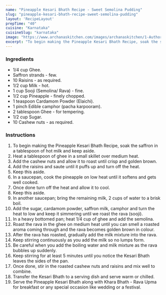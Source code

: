 ---
name: "Pineapple Kesari Bhath Recipe - Sweet Semolina Pudding"
slug: "pineapple-kesari-bhath-recipe-sweet-semolina-pudding"
layout: 'RecipeLayout'
prepTime: "40"
cuisine: "Karnataka"
cuisineSlug: "karnataka"
image: "https://www.archanaskitchen.com/images/archanaskitchen/1-Author/Madhuri_Aggarwal/Pineapple_Kesari_Bhath.jpg"
excerpt: "To begin making the Pineapple Kesari Bhath Recipe, soak the saffron in a tablespoon of hot milk and keep aside"
---

### Ingredients

- 1/4 cup Ghee.
- Saffron strands - few.
- 10 Raisins - as required.
- 1/2 cup Milk - hot.
- 1 cup Sooji (Semolina/ Rava) - fine.
- 1/2 cup Pineapple - finely chopped.
- 1 teaspoon Cardamom Powder (Elaichi).
- 1 pinch Edible camphor (pacha karpooram).
- 2 tablespoon Ghee - for tempering.
- 1/2 cup Sugar.
- 10 Cashew nuts - as required.

### Instructions

1. To begin making the Pineapple Kesari Bhath Recipe, soak the saffron in a tablespoon of hot milk and keep aside.
1. Heat a tablespoon of ghee in a small skillet over medium heat.
1. Add the cashew nuts and allow it to roast until crisp and golden brown.
1. Add the raisins and saute until it puffs up and turn off the heat.
1. Keep this aside.
1. In a saucepan, cook the pineapple on low heat until it softens and gets well cooked.
1. Once done turn off the heat and allow it to cool.
1. Keep this aside.
1. In another saucepan; bring the remaining milk, 2 cups of water to a brisk boil.
1. Add the sugar, cardamom powder, saffron milk, camphor and turn the heat to low and keep it  simmering until we roast the rava (sooji).
1. In a heavy bottomed pan; heat 1/4 cup of ghee and add the semolina.
1. Roast the rava in the ghee on medium heat until you can smell a roasted aroma coming through and the rava becomes golden brown in colour.
1. After the rava has roasted, gradually add the milk mixture into the rava.
1. Keep stirring continuously as you add the milk so no lumps form.
1. Be careful when you add the boiling water and milk mixture as the rava bubbles up suddenly.
1. Keep stirring for at least 5 minutes until you notice the Kesari Bhath leaves the sides of the pan.
1. Once done, stir in the roasted cashew nuts and raisins and mix well to combine.
1. Transfer the Kesari Bhath to a serving dish and serve warm or chilled.
1. Serve the Pineapple Kesari Bhath along with Khara Bhath - Rava Upma for breakfast or any special occasion like wedding or a festival.
